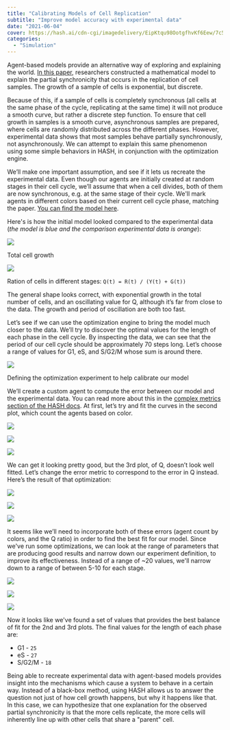 ```yaml
---
title: "Calibrating Models of Cell Replication"
subtitle: "Improve model accuracy with experimental data"
date: "2021-06-04"
cover: https://hash.ai/cdn-cgi/imagedelivery/EipKtqu98OotgfhvKf6Eew/7c5dcf77-5a3c-4a9c-13db-355d323aa100/public
categories: 
  - "Simulation"
---
```


Agent-based models provide an alternative way of exploring and explaining the world. [In this paper](https://royalsocietypublishing.org/doi/full/10.1098/rsif.2019.0382), researchers constructed a mathematical model to explain the partial synchronicity that occurs in the replication of cell samples. The growth of a sample of cells is exponential, but discrete.

Because of this, if a sample of cells is completely synchronous (all cells at the same phase of the cycle, replicating at the same time) it will not produce a smooth curve, but rather a discrete step function. To ensure that cell growth in samples is a smooth curve, asynchronous samples are prepared, where cells are randomly distributed across the different phases. However, experimental data shows that most samples behave partially synchronously, not asynchronously. We can attempt to explain this same phenomenon using some simple behaviors in HASH, in conjunction with the optimization engine.

We’ll make one important assumption, and see if it lets us recreate the experimental data. Even though our agents are initially created at random stages in their cell cycle, we’ll assume that when a cell divides, both of them are now synchronous, e.g. at the same stage of their cycle. We'll mark agents in different colors based on their current cell cycle phase, matching the paper. [You can find the model here](https://hash.ai/@hash/multi-stage-cell-replication).

Here's is how the initial model looked compared to the experimental data (_the model is blue and the comparison experimental data is orange_):

![](https://hash.ai/cdn-cgi/imagedelivery/EipKtqu98OotgfhvKf6Eew/d5c494fd-cd56-4641-0fbc-d7ec70484e00/public)

Total cell growth

![](https://hash.ai/cdn-cgi/imagedelivery/EipKtqu98OotgfhvKf6Eew/ac883fd3-7d7e-45e4-e225-070dfd619d00/public)

Ration of cells in different stages: `Q(t) = R(t) / (Y(t) + G(t))`

The general shape looks correct, with exponential growth in the total number of cells, and an oscillating value for Q, although it’s far from close to the data. The growth and period of oscillation are both too fast.

Let’s see if we can use the optimization engine to bring the model much closer to the data. We’ll try to discover the optimal values for the length of each phase in the cell cycle. By inspecting the data, we can see that the period of our cell cycle should be approximately 70 steps long. Let’s choose a range of values for G1, eS, and S/G2/M whose sum is around there.

![](https://hash.ai/cdn-cgi/imagedelivery/EipKtqu98OotgfhvKf6Eew/34246557-99ee-4b9c-f4ba-1b63c35bca00/public)

Defining the optimization experiment to help calibrate our model

We’ll create a custom agent to compute the error between our model and the experimental data. You can read more about this in the [complex metrics section of the HASH docs](https://hash.ai/docs/simulation/creating-simulations/experiments/optimization-experiments/complex-metrics). At first, let’s try and fit the curves in the second plot, which count the agents based on color.

![](https://hash.ai/cdn-cgi/imagedelivery/EipKtqu98OotgfhvKf6Eew/431df3f2-3c15-46eb-703a-65e2106e9100/public)

![](https://hash.ai/cdn-cgi/imagedelivery/EipKtqu98OotgfhvKf6Eew/9b77be51-f71e-4556-7e97-202910e0ff00/public)

![](https://hash.ai/cdn-cgi/imagedelivery/EipKtqu98OotgfhvKf6Eew/5cd1f18b-ed50-4305-91a3-f128ca8c5800/public)

We can get it looking pretty good, but the 3rd plot, of Q, doesn’t look well fitted. Let’s change the error metric to correspond to the error in Q instead. Here’s the result of that optimization:

![](https://hash.ai/cdn-cgi/imagedelivery/EipKtqu98OotgfhvKf6Eew/db4b8ecb-b25f-46d7-0606-0cffa6174500/public)

![](https://hash.ai/cdn-cgi/imagedelivery/EipKtqu98OotgfhvKf6Eew/21073afe-d6ad-4234-a232-92c289298700/public)

![](https://hash.ai/cdn-cgi/imagedelivery/EipKtqu98OotgfhvKf6Eew/728941e5-64a9-4f67-4864-6b8e31dd7b00/public)

It seems like we’ll need to incorporate both of these errors (agent count by colors, and the Q ratio) in order to find the best fit for our model. Since we've run some optimizations, we can look at the range of parameters that are producing good results and narrow down our experiment definition, to improve its effectiveness. Instead of a range of ~20 values, we'll narrow down to a range of between 5-10 for each stage.

![](https://hash.ai/cdn-cgi/imagedelivery/EipKtqu98OotgfhvKf6Eew/e8e702ef-8be0-4ad3-aefc-c51728420a00/public)

![](https://hash.ai/cdn-cgi/imagedelivery/EipKtqu98OotgfhvKf6Eew/c11c05b1-7e4a-46be-8025-59395fea1f00/public)

![](https://hash.ai/cdn-cgi/imagedelivery/EipKtqu98OotgfhvKf6Eew/c8901136-6c73-41c6-46e9-9e952b16b900/public)

Now it looks like we've found a set of values that provides the best balance of fit for the 2nd and 3rd plots. The final values for the length of each phase are:

- G1 - `25`
- eS - `27`
- S/G2/M - `18`

Being able to recreate experimental data with agent-based models provides insight into the mechanisms which cause a system to behave in a certain way. Instead of a black-box method, using HASH allows us to answer the question not just of how cell growth happens, but why it happens like that. In this case, we can hypothesize that one explanation for the observed partial synchronicity is that the more cells replicate, the more cells will inherently line up with other cells that share a "parent" cell.
